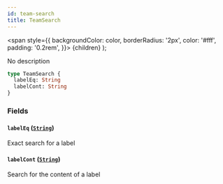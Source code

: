 ```yaml
---
id: team-search
title: TeamSearch
---
```


<span
style={{
      backgroundColor: color,
      borderRadius: '2px',
      color: '#fff',
      padding: '0.2rem',
    }}>
{children}
</span>
);

No description

```graphql
type TeamSearch {
  labelEq: String
  labelCont: String
}
```

### Fields

#### `labelEq` ([`String`](/api/scalars/string))

Exact search for a label

#### `labelCont` ([`String`](/api/scalars/string))

Search for the content of a label
